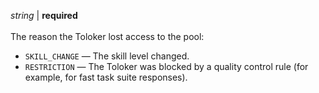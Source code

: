 _string_ \| **required**<br/><br/>The reason the Toloker lost access to the pool:

- `SKILL_CHANGE` — The skill level changed.
- `RESTRICTION` — The Toloker was blocked by a quality control rule (for example, for fast task suite responses).